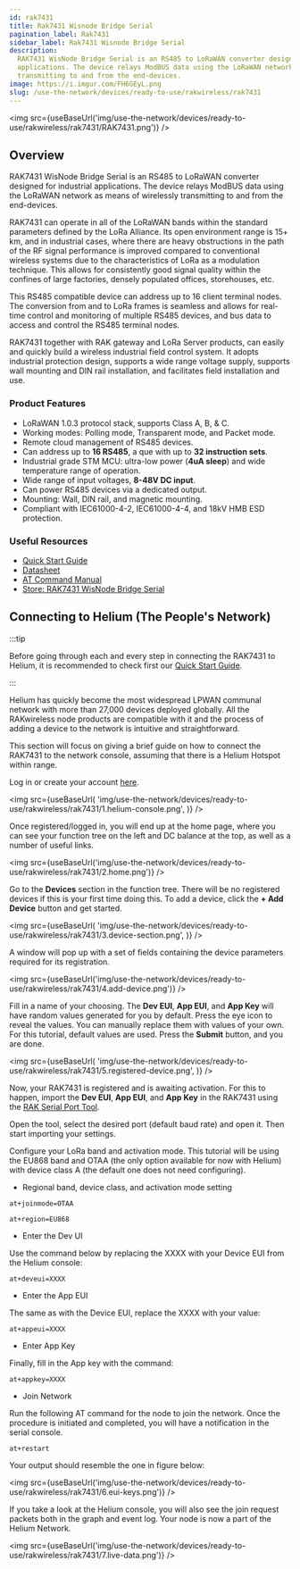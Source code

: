 ```yaml
---
id: rak7431
title: Rak7431 Wisnode Bridge Serial
pagination_label: Rak7431
sidebar_label: Rak7431 Wisnode Bridge Serial
description:
  RAK7431 WisNode Bridge Serial is an RS485 to LoRaWAN converter designed for industrial
  applications. The device relays ModBUS data using the LoRaWAN network as means of wirelessly
  transmitting to and from the end-devices.
image: https://i.imgur.com/FH6GEyL.png
slug: /use-the-network/devices/ready-to-use/rakwireless/rak7431
---
```



<img src={useBaseUrl('img/use-the-network/devices/ready-to-use/rakwireless/rak7431/RAK7431.png')} />

## Overview

RAK7431 WisNode Bridge Serial is an RS485 to LoRaWAN converter designed for industrial applications.
The device relays ModBUS data using the LoRaWAN network as means of wirelessly transmitting to and
from the end-devices.

RAK7431 can operate in all of the LoRaWAN bands within the standard parameters defined by the LoRa
Alliance. Its open environment range is 15+ km, and in industrial cases, where there are heavy
obstructions in the path of the RF signal performance is improved compared to conventional wireless
systems due to the characteristics of LoRa as a modulation technique. This allows for consistently
good signal quality within the confines of large factories, densely populated offices, storehouses,
etc.

This RS485 compatible device can address up to 16 client terminal nodes. The conversion from and to
LoRa frames is seamless and allows for real-time control and monitoring of multiple RS485 devices,
and bus data to access and control the RS485 terminal nodes.

RAK7431 together with RAK gateway and LoRa Server products, can easily and quickly build a wireless
industrial field control system. It adopts industrial protection design, supports a wide range
voltage supply, supports wall mounting and DIN rail installation, and facilitates field installation
and use.

### Product Features

- LoRaWAN 1.0.3 protocol stack, supports Class A, B, & C.
- Working modes: Polling mode, Transparent mode, and Packet mode.
- Remote cloud management of RS485 devices.
- Can address up to **16 RS485**, a que with up to **32 instruction sets**.
- Industrial grade STM MCU: ultra-low power (**4uA sleep**) and wide temperature range of operation.
- Wide range of input voltages, **8-48V DC input**.
- Can power RS485 devices via a dedicated output.
- Mounting: Wall, DIN rail, and magnetic mounting.
- Compliant with IEC61000-4-2, IEC61000-4-4, and 18kV HMB ESD protection.

### Useful Resources

- [Quick Start Guide](https://docs.rakwireless.com/Product-Categories/WisNode/RAK7431/Quickstart/)
- [Datasheet](https://docs.rakwireless.com/Product-Categories/WisNode/RAK7431/Datasheet/)
- [AT Command Manual](https://docs.rakwireless.com/Product-Categories/WisNode/RAK7431/AT-Command-Manual/)
- [Store: RAK7431 WisNode Bridge Serial](https://store.rakwireless.com/products/rak7431?utm_source=RAK7431WisNodeBridge&utm_medium=Document&utm_campaign=BuyFromStore)

## Connecting to Helium (The People's Network)

:::tip

Before going through each and every step in connecting the RAK7431 to Helium, it is recommended to
check first our
[Quick Start Guide](https://docs.rakwireless.com/Product-Categories/WisNode/rak7431/Quickstart/).

:::

Helium has quickly become the most widespread LPWAN communal network with more than 27,000 devices
deployed globally. All the RAKwireless node products are compatible with it and the process of
adding a device to the network is intuitive and straightforward.

This section will focus on giving a brief guide on how to connect the RAK7431 to the network
console, assuming that there is a Helium Hotspot within range.

Log in or create your account [here](https://www.helium.com/console).

<img
  src={useBaseUrl(
    'img/use-the-network/devices/ready-to-use/rakwireless/rak7431/1.helium-console.png',
  )}
/>

Once registered/logged in, you will end up at the home page, where you can see your function tree on
the left and DC balance at the top, as well as a number of useful links.

<img src={useBaseUrl('img/use-the-network/devices/ready-to-use/rakwireless/rak7431/2.home.png')} />

Go to the **Devices** section in the function tree. There will be no registered devices if this is
your first time doing this. To add a device, click the **+ Add Device** button and get started.

<img
  src={useBaseUrl(
    'img/use-the-network/devices/ready-to-use/rakwireless/rak7431/3.device-section.png',
  )}
/>

A window will pop up with a set of fields containing the device parameters required for its
registration.

<img
  src={useBaseUrl('img/use-the-network/devices/ready-to-use/rakwireless/rak7431/4.add-device.png')}
/>

Fill in a name of your choosing. The **Dev EUI**, **App EUI**, and **App Key** will have random
values generated for you by default. Press the eye icon to reveal the values. You can manually
replace them with values of your own. For this tutorial, default values are used. Press the
**Submit** button, and you are done.

<img
  src={useBaseUrl(
    'img/use-the-network/devices/ready-to-use/rakwireless/rak7431/5.registered-device.png',
  )}
/>

Now, your RAK7431 is registered and is awaiting activation. For this to happen, import the **Dev
EUI**, **App EUI**, and **App Key** in the RAK7431 using the
[RAK Serial Port Tool](https://downloads.rakwireless.com/en/LoRa/Tools/RAK_SERIAL_PORT_TOOL_V1.2.1.zip).

Open the tool, select the desired port (default baud rate) and open it. Then start importing your
settings.

Configure your LoRa band and activation mode. This tutorial will be using the EU868 band and OTAA
(the only option available for now with Helium) with device class A (the default one does not need
configuring).

- Regional band, device class, and activation mode setting

```
at+joinmode=OTAA
```

```
at+region=EU868
```

- Enter the Dev UI

Use the command below by replacing the XXXX with your Device EUI from the Helium console:

```
at+deveui=XXXX
```

- Enter the App EUI

The same as with the Device EUI, replace the XXXX with your value:

```
at+appeui=XXXX
```

- Enter App Key

Finally, fill in the App key with the command:

```
at+appkey=XXXX
```

- Join Network

Run the following AT command for the node to join the network. Once the procedure is initiated and
completed, you will have a notification in the serial console.

```
at+restart
```

Your output should resemble the one in figure below:

<img
  src={useBaseUrl('img/use-the-network/devices/ready-to-use/rakwireless/rak7431/6.eui-keys.png')}
/>

If you take a look at the Helium console, you will also see the join request packets both in the
graph and event log. Your node is now a part of the Helium Network.

<img
  src={useBaseUrl('img/use-the-network/devices/ready-to-use/rakwireless/rak7431/7.live-data.png')}
/>
